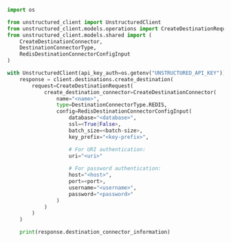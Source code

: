 ```python Python SDK
import os

from unstructured_client import UnstructuredClient
from unstructured_client.models.operations import CreateDestinationRequest
from unstructured_client.models.shared import (
    CreateDestinationConnector,
    DestinationConnectorType,
    RedisDestinationConnectorConfigInput
)

with UnstructuredClient(api_key_auth=os.getenv("UNSTRUCTURED_API_KEY")) as client:
    response = client.destinations.create_destination(
        request=CreateDestinationRequest(
            create_destination_connector=CreateDestinationConnector(
                name="<name>",
                type=DestinationConnectorType.REDIS,
                config=RedisDestinationConnectorConfigInput(
                    database="<database>",
                    ssl=<True|False>,
                    batch_size=<batch-size>,
                    key_prefix="<key-prefix>",

                    # For URI authentication:
                    uri="<uri>"
                
                    # For password authentication:
                    host="<host>",
                    port=<port>,
                    username="<username>",
                    password="<password>"   
                )
            )
        )
    )

    print(response.destination_connector_information)
```